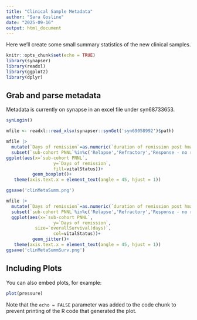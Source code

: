 ```yaml
---
title: "Clinical Sample Metadata"
author: "Sara Gosline"
date: "2025-09-16"
output: html_document
---
```


Here we'll create some small summary statistics of the new clinical samples.

```r
knitr::opts_chunk$set(echo = TRUE)
library(synapser)
library(readxl)
library(ggplot2)
library(dplyr)

```

## Grab and parse metadata
Metadata is currently on synapse in an excel file under syn68733653. 


```r
synLogin()

mfile <- readxl::read_xlsx(synapser::synGet('syn69058992')$path)

mfile |>
  mutate(`Days of remission`=as.numeric(`duration of remission post hma-ven (days)`))|>
  subset(`sub-cohort PNNL`%in%c('Relapse','Refractory','Response - no relapse'))|>
ggplot(aes(x=`sub-cohort PNNL`,
                  y=`Days of remission`,
                  fill=vitalStatus))+
          geom_boxplot()+
   theme(axis.text.x = element_text(angle = 45, hjust = 1))

ggsave('clinMetaSumm.png')

mfile |>
  mutate(`Days of remission`=as.numeric(`duration of remission post hma-ven (days)`))|>
  subset(`sub-cohort PNNL`%in%c('Relapse','Refractory','Response - no relapse'))|>
  ggplot(aes(x=`sub-cohort PNNL`,
                  y=`Days of remission`,
           size=`overallSurvival(days)`,
                  col=vitalStatus))+
          geom_jitter()+
   theme(axis.text.x = element_text(angle = 45, hjust = 1))
ggsave('clinMetaSummSurv.png')

```

## Including Plots

You can also embed plots, for example:

```r
plot(pressure)
```

Note that the `echo = FALSE` parameter was added to the code chunk to prevent printing of the R code that generated the plot.
